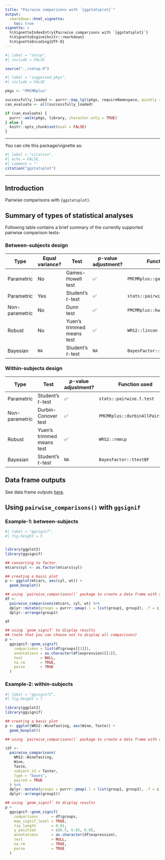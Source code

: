 ```yaml
---
title: "Pairwise comparisons with `{ggstatsplot}`"
output:
  rmarkdown::html_vignette:
    toc: true
vignette: >
  %\VignetteIndexEntry{Pairwise comparisons with `{ggstatsplot}`}
  %\VignetteEngine{knitr::rmarkdown}
  %\VignetteEncoding{UTF-8}
---
```


```r
#| label = "setup",
#| include = FALSE

source("../setup.R")
```

```r
#| label = "suggested_pkgs",
#| include = FALSE

pkgs <- "PMCMRplus"

successfully_loaded <- purrr::map_lgl(pkgs, requireNamespace, quietly = TRUE)
can_evaluate <- all(successfully_loaded)

if (can_evaluate) {
  purrr::walk(pkgs, library, character.only = TRUE)
} else {
  knitr::opts_chunk$set(eval = FALSE)
}
```

---

You can cite this package/vignette as:

```r
#| label = "citation",
#| echo = FALSE,
#| comment = ""
citation("ggstatsplot")
```

---

## Introduction

Pairwise comparisons with `{ggstatsplot}`.

## Summary of types of statistical analyses

Following table contains a brief summary of the currently supported pairwise
comparison tests-

### Between-subjects design

Type | Equal variance? | Test | *p*-value adjustment? | Function used
----------- | --- | ------------------------- | --- | -----
Parametric | No | Games-Howell test | ✅ | `PMCMRplus::gamesHowellTest`
Parametric | Yes | Student's *t*-test | ✅ | `stats::pairwise.t.test`
Non-parametric | No | Dunn test | ✅ | `PMCMRplus::kwAllPairsDunnTest`
Robust | No | Yuen's trimmed means test | ✅ | `WRS2::lincon`
Bayesian | `NA` | Student's *t*-test | `NA` | `BayesFactor::ttestBF`

### Within-subjects design

Type | Test | *p*-value adjustment? | Function used
----------- | ---------------------------- | --- | -----
Parametric | Student's *t*-test | ✅ | `stats::pairwise.t.test`
Non-parametric | Durbin-Conover test | ✅ | `PMCMRplus::durbinAllPairsTest` 
Robust | Yuen's trimmed means test | ✅ | `WRS2::rmmcp`
Bayesian | Student's *t*-test | `NA` | `BayesFactor::ttestBF`


## Data frame outputs

See data frame outputs [here](https://indrajeetpatil.github.io/statsExpressions/articles/web_only/dataframe_outputs.html#pairwise-comparisons).

## Using `pairwise_comparisons()` with `ggsignif`

### Example-1: between-subjects

```r
#| label = "ggsignif",
#| fig.height = 5


library(ggplot2)
library(ggsignif)

## converting to factor
mtcars$cyl <- as.factor(mtcars$cyl)

## creating a basic plot
p <- ggplot(mtcars, aes(cyl, wt)) +
  geom_boxplot()

## using `pairwise_comparisons()` package to create a data frame with results
df <-
  pairwise_comparisons(mtcars, cyl, wt) %>%
  dplyr::mutate(groups = purrr::pmap(.l = list(group1, group2), .f = c)) %>%
  dplyr::arrange(group1)

df

## using `geom_signif` to display results
## (note that you can choose not to display all comparisons)
p +
  ggsignif::geom_signif(
    comparisons = list(df$groups[[1]]),
    annotations = as.character(df$expression)[[1]],
    test        = NULL,
    na.rm       = TRUE,
    parse       = TRUE
  )
```

### Example-2: within-subjects

```r
#| label = "ggsignif2",
#| fig.height = 7

library(ggplot2)
library(ggsignif)

## creating a basic plot
p <- ggplot(WRS2::WineTasting, aes(Wine, Taste)) +
  geom_boxplot()

## using `pairwise_comparisons()` package to create a data frame with results

(df <-
  pairwise_comparisons(
    WRS2::WineTasting,
    Wine,
    Taste,
    subject.id = Taster,
    type = "bayes",
    paired = TRUE
  ) %>%
  dplyr::mutate(groups = purrr::pmap(.l = list(group1, group2), .f = c)) %>%
  dplyr::arrange(group1))

## using `geom_signif` to display results
p +
  ggsignif::geom_signif(
    comparisons      = df$groups,
    map_signif_level = TRUE,
    tip_length       = 0.01,
    y_position       = c(6.5, 6.65, 6.8),
    annotations      = as.character(df$expression),
    test             = NULL,
    na.rm            = TRUE,
    parse            = TRUE
  )
```
